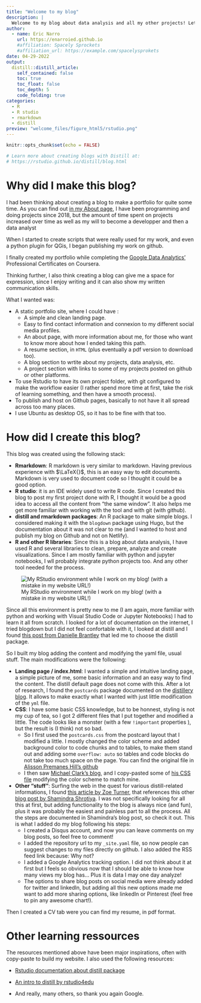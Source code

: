 ```yaml
---
title: "Welcome to my blog"
description: |
  Welcome to my blog about data analysis and all my other projects! Let me tell you why I created it and how I made it!
author:
  - name: Eric Narro
    url: https://enarroied.github.io
    #affiliation: Spacely Sprockets
    #affiliation_url: https://example.com/spacelysprokets
date: 04-29-2022
output:
  distill::distill_article:
    self_contained: false
    toc: true
    toc_float: false
    toc_depth: 5
    code_folding: true
categories:
  - R
  - R studio
  - rmarkdown
  - distill
preview: "welcome_files/figure_html5/rstudio.png"
---
```


```r
knitr::opts_chunk$set(echo = FALSE)

# Learn more about creating blogs with Distill at:
# https://rstudio.github.io/distill/blog.html

```


# Why did I make this blog?

I had been thinking about creating a blog to make a portfolio for quite some time. As you can find out [in my About page](../../about.html), I have been programming and doing projects since 2018, but the amount of time spent on projects increased over time as well as my will to become a developper and then a data analyst

When I started to create scripts that were really used for my work, and even a python plugin for QGis, I began publishing my work on github. 

I finally created my portfolio while completing the [Google Data Analytics'](https://coursera.org/share/451c19d4d66ef966778e8812398fd699) Professional Certificates on Coursera. 

Thinking further, I also think creating a blog can give me a space for expression, since I enjoy writing and it can also show my written communication skills. 

What I wanted was:

* A static portfolio site, where I could have :
    + A simple and clean landing page.
    + Easy to find contact information and connexion to my different social media profiles.
    + An about page, with more information about me, for those who want to know more about how I ended taking this path.
    + A resume section, in `HTML` (plus eventually a pdf version to download too).
    + A blog section to wrtite about my projects, data analysis, etc.
    + A project section with links to some of my projects posted on github or other platforms.
* To use Rstudio to have its own project folder, with git configured to make the workflow easier (I rather spend more time at first, take the risk of learning something, and then have a smooth process).
* To publish and host on Github pages, basically to not have it all spread across too many places.
* I use Ubuntu as desktop OS, so it has to be fine with that too.


# How did I create this blog?

This blog was created using the following stack:

* **Rmarkdown**: R markdown is very similar to markdown. Having previous experience with $\LaTeX{}$, this is an easy way to edit documents. Markdown is very used to document code so I thought it could be a good option.
* **R studio**: it is an IDE widely used to write R code. Since I created this blog to post my first project done with R, I thought it would be a good idea to access all the content from "the same window". It also helps me get more familiar with working with the tool and with git (with github).
* **distill and rmarkdown packages**: An R package to make simple blogs. I considered making it with the `blogdown` package using Hugo, but the documentation about it was not clear to me (and I wanted to host and publish my blog on Github and not on Netlify). 
* **R and other R libraries**: Since this is a blog about data analysis, I have used R and several libraries to clean, prepare, analyze and create visualizations. Since I am mostly familiar with python and jupyter notebooks, I wll probably integrate python projects too. And any other tool needed for the process.

![My RStudio environment while I work on my blog! (with a mistake in my website URL!)](welcome_files/figure_html5/rstudio.png)

Since all this environment is pretty new to me (I am again, more familiar with python and working with Visual Studio Code or Jupyter Notebooks) I had to learn it all from scratch. I looked for a lot of documentation on the internet, I tried blogdown but I did not feel confortable with it, I looked at distill and I found [this post from Danielle Brantley](https://datascidani.com/posts/2020-12-14-same-content-new-look/) that led me to choose the distill package.

So I built my blog adding the content and modifying the yaml file, usual stuff. The main modifications were the following:

* **Landing page / index.html**: I wanted a simple and intuitive landing page, a simple picture of me, some basic information and an easy way to find the content. The distill default page does not come with this. After a lot of research, I found the `postcards` package documented on the [distillery blog](https://distillery.rbind.io/posts/2021-03-16-postcards-distill/). It allows to make exactly what I wanted with just little modification of the `yml` file.
* **CSS**: I have some basic CSS knowledge, but to be honnest, styling is not my cup of tea, so I got 2 different files that I put together and modified a little. The code looks like a monster (with a few `!important` properties ), but the result is (I think) not so bad. 
    + So I first used the `postcards.css` from the postcard layout that I modified a little. I mostly changed the color scheme and added background color to code chunks and to tables, to make them stand out and adding some `overflow: auto` so tables and code blocks do not take too much space on the page. You can find the original file in [Alisson Premanes Hill's github](https://github.com/apreshill/mfeo/blob/master/postcards.css)
    + I then saw [Michael Clark's blog](https://m-clark.github.io/), and I copy-pasted some of [his CSS file](https://github.com/m-clark/m-clark.github.io/blob/master/styles.css) modifying the color scheme to match mine.
    

* **Other "stuff"**: Surfing the web in the quest for various distill-related informations, I found [this article by Zoe Turner](Navigatihttps://lextuga007.github.io/PhilosopherAnalyst/posts/2021-01-31-adding-disqus-to-distill-blogs/), that references this other [blog post by Shamindra Shrotiya](https://www.shamindras.com/posts/2019-07-31-shrotriya2019distillpt2/). I was not specifically looking for all this at first, but adding functionality to the blog is always nice (and fun), plus it was probably the easiest and painless part to all the process. All the steps are documented in Shamindra's blog post, so check it out. This is what I added do my blog following his steps:
  + I created a Disqus account, and now you can leave comments on my blog posts, so feel free to comment!
  + I added the repository url to my `_site.yaml` file, so now people can suggest changes to my files directly on github. I also added the RSS feed link because: Why not?
  + I added a Google Analytics tracking option. I did not think about it at first but I feels so obvious now that I should be able to know how many views my blog has... Plus it is data I may one day analyze!
  + The options to share blog posts on social media were already added for twitter and linkedIn, but adding all this new options made me want to add more sharing options, like linkedIn or Pinterest (feel free to pin any awesome chart!).

Then I created a CV tab were you can find my resume, in pdf format.


# Other learning ressources

The resources mentioned above have been major inspirations, often with copy-paste to build my website. I also used the following resources:

* [Rstudio documentation about distill package](https://rstudio.github.io/distill/)

* [An intro to distill by rstudio4edu](https://rstudio4edu.github.io/rstudio4edu-book/intro-distill.html)

* And really, many others, so thank you again Google.

